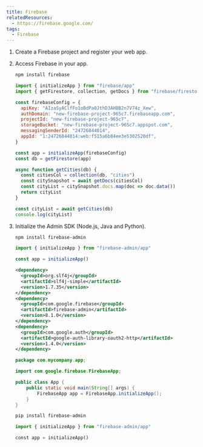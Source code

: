 ```yaml
---
title: Firebase
relatedResources:
  - https://firebase.google.com/
tags:
  - Firebase
---
```


1. Create a Firebase project and register your web app.

2. Access Firebase in your app.

   <Solution>

   ```sh
   npm install firebase
   ```

   ```js nu
   import { initializeApp } from "firebase/app"
   import { getFirestore, collection, getDocs } from "firebase/firestore/lite"

   const firebaseConfig = {
     apiKey: "AIzaSyAClfFo1oBdPa0JthD3AHBB2n7V74z_Xew",
     authDomain: "new-firebase-project-965c7.firebaseapp.com",
     projectId: "new-firebase-project-965c7",
     storageBucket: "new-firebase-project-965c7.appspot.com",
     messagingSenderId: "24726844814",
     appId: "1:24726844814:web:f515a6b84ee3e5302520df",
   }

   const app = initializeApp(firebaseConfig)
   const db = getFirestore(app)

   async function getCities(db) {
     const citiesCol = collection(db, "cities")
     const citySnapshot = await getDocs(citiesCol)
     const cityList = citySnapshot.docs.map(doc => doc.data())
     return cityList
   }

   const cityList = await getCities(db)
   console.log(cityList)
   ```

   </Solution>

3. Initialize the Admin SDK (Node.js, Java and Python).

   <Solution>

   ```sh
   npm install firebase-admin
   ```

   ```js nu
   import { initializeApp } from "firebase-admin/app"

   const app = initializeApp()
   ```

   ```xml fp=pom.xml
   <dependency>
     <groupId>org.slf4j</groupId>
     <artifactId>slf4j-simple</artifactId>
     <version>1.7.35</version>
   </dependency>
   <dependency>
     <groupId>com.google.firebase</groupId>
     <artifactId>firebase-admin</artifactId>
     <version>8.1.0</version>
   </dependency>
   <dependency>
     <groupId>com.google.auth</groupId>
     <artifactId>google-auth-library-oauth2-http</artifactId>
     <version>1.4.0</version>
   </dependency>
   ```

   ```java nu
   package com.mycompany.app;

   import com.google.firebase.FirebaseApp;

   public class App {
       public static void main(String[] args) {
           FirebaseApp app = FirebaseApp.initializeApp();
       }
   }
   ```

   ```sh
   pip install firebase-admin
   ```

   ```python nu
   import { initializeApp } from "firebase-admin/app"

   const app = initializeApp()
   ```

   </Solution>
